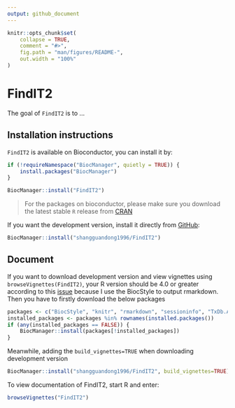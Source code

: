 ```yaml
---
output: github_document
---
```


<!-- README.md is generated from README.Rmd. Please edit that file -->

```r
knitr::opts_chunk$set(
    collapse = TRUE,
    comment = "#>",
    fig.path = "man/figures/README-",
    out.width = "100%"
)
```

# FindIT2

<!-- badges: start -->
<!-- badges: end -->

The goal of `FindIT2` is to ...

## Installation instructions

`FindIT2` is available on Bioconductor, you can install it by:
```r
if (!requireNamespace("BiocManager", quietly = TRUE)) {
    install.packages("BiocManager")
}

BiocManager::install("FindIT2")
```

> For the packages on bioconductor, please make sure you download the latest stable `R` release from
[CRAN](http://cran.r-project.org/)

If you want the development version, install it directly from [GitHub](https://github.com/shangguandong1996/FindIT2):
```r
BiocManager::install("shangguandong1996/FindIT2")
```


## Document
If you want to download development version and view vignettes using `browseVignettes(FindIT2)`, your R version should be 4.0 or greater according to this [issue](https://github.com/Bioconductor/BiocStyle/issues/78) because I use the BiocStyle to output rmarkdown.
Then you have to firstly download the below packages
```r
packages <- c("BiocStyle", "knitr", "rmarkdown", "sessioninfo", "TxDb.Athaliana.BioMart.plantsmart28")
installed_packages <- packages %in% rownames(installed.packages())
if (any(installed_packages == FALSE)) {
    BiocManager::install(packages[!installed_packages])
}
```
Meanwhile, adding the `build_vignettes=TRUE` when downloading development version
```r
BiocManager::install("shangguandong1996/FindIT2", build_vignettes=TRUE)
```
To view documentation of FindIT2, start R and enter:
```r
browseVignettes("FindIT2")
```

